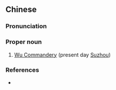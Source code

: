 {{also|吴郡}}
==Chinese==
{{zh-forms|s=吴郡}}

===Pronunciation===
{{zh-pron
|m=Wú Jùn
|cat=pn
}}

===Proper noun===
{{zh-proper noun}}

# {{lb|zh|archaic}} [[w:Suzhou|Wu Commandery]] (present day [[w:Suzhou|Suzhou]])

===References===
* {{pedialite|吳郡|lang=zh}}